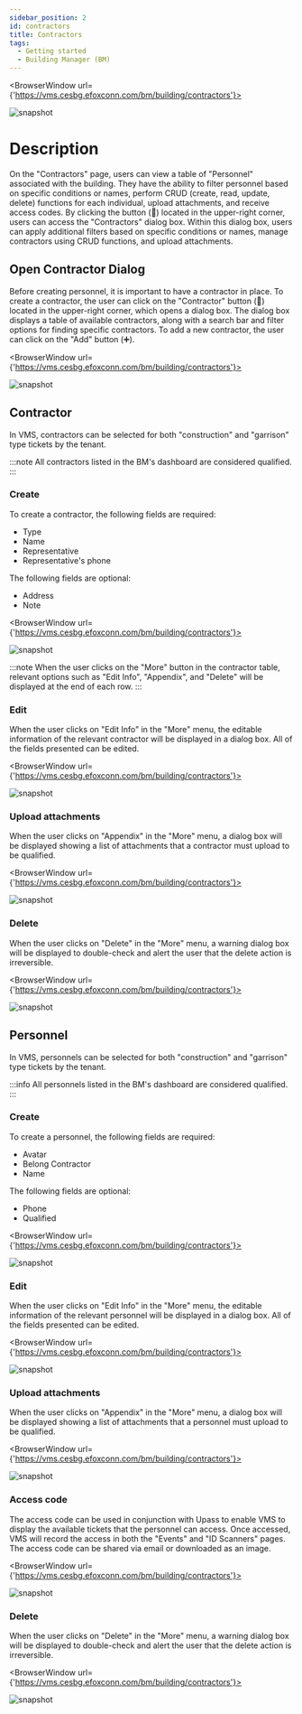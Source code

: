 ---
sidebar_position: 2
id: contractors
title: Contractors
tags:
  - Getting started
  - Building Manager (BM)
---


<BrowserWindow url={'https://vms.cesbg.efoxconn.com/bm/building/contractors'}>

![snapshot](../../assets/bm/bm-contractors-zh-hant.png)

</BrowserWindow>

# Description

On the "Contractors" page, users can view a table of "Personnel" associated with the building. They have the ability to filter personnel based on specific conditions or names, perform CRUD (create, read, update, delete) functions for each individual, upload attachments, and receive access codes. By clicking the button (🤝) located in the upper-right corner, users can access the "Contractors" dialog box. Within this dialog box, users can apply additional filters based on specific conditions or names, manage contractors using CRUD functions, and upload attachments.

## Open Contractor Dialog

Before creating personnel, it is important to have a contractor in place. To create a contractor, the user can click on the "Contractor" button (🤝) located in the upper-right corner, which opens a dialog box. The dialog box displays a table of available contractors, along with a search bar and filter options for finding specific contractors. To add a new contractor, the user can click on the "Add" button (➕).

<BrowserWindow url={'https://vms.cesbg.efoxconn.com/bm/building/contractors'}>

![snapshot](../../assets/bm/bm-contractors-dialog-zh-hant.png)

</BrowserWindow>

## Contractor

In VMS, contractors can be selected for both "construction" and "garrison" type tickets by the tenant.

:::note
All contractors listed in the BM's dashboard are considered qualified.
:::

### Create

To create a contractor, the following fields are required:

- Type
- Name
- Representative
- Representative's phone

The following fields are optional:

- Address
- Note

<BrowserWindow url={'https://vms.cesbg.efoxconn.com/bm/building/contractors'}>

![snapshot](../../assets/bm/bm-create-contractors-zh-hant.png)

</BrowserWindow>

:::note
When the user clicks on the "More" button in the contractor table, relevant options such as "Edit Info", "Appendix", and "Delete" will be displayed at the end of each row.
:::

### Edit

When the user clicks on "Edit Info" in the "More" menu, the editable information of the relevant contractor will be displayed in a dialog box. All of the fields presented can be edited.

<BrowserWindow url={'https://vms.cesbg.efoxconn.com/bm/building/contractors'}>

![snapshot](../../assets/bm/bm-edit-contractors-zh-hant.png)

</BrowserWindow>

### Upload attachments

When the user clicks on "Appendix" in the "More" menu, a dialog box will be displayed showing a list of attachments that a contractor must upload to be qualified.

<BrowserWindow url={'https://vms.cesbg.efoxconn.com/bm/building/contractors'}>

![snapshot](../../assets/bm/bm-contractors-dialog-upload-attachment-zh-hant.png)

</BrowserWindow>

### Delete

When the user clicks on "Delete" in the "More" menu, a warning dialog box will be displayed to double-check and alert the user that the delete action is irreversible.

<BrowserWindow url={'https://vms.cesbg.efoxconn.com/bm/building/contractors'}>

![snapshot](../../assets/bm/bm-delete-contractors-zh-hant.png)

</BrowserWindow>

## Personnel

In VMS, personnels can be selected for both "construction" and "garrison" type tickets by the tenant.

:::info
All personnels listed in the BM's dashboard are considered qualified.
:::

### Create

To create a personnel, the following fields are required:

- Avatar
- Belong Contractor
- Name

The following fields are optional:

- Phone
- Qualified

<BrowserWindow url={'https://vms.cesbg.efoxconn.com/bm/building/contractors'}>

![snapshot](../../assets/bm/bm-create-personnel-zh-hant.png)

</BrowserWindow>

### Edit

When the user clicks on "Edit Info" in the "More" menu, the editable information of the relevant personnel will be displayed in a dialog box. All of the fields presented can be edited.

<BrowserWindow url={'https://vms.cesbg.efoxconn.com/bm/building/contractors'}>

![snapshot](../../assets/bm/bm-edit-personnel-zh-hant.png)

</BrowserWindow>

### Upload attachments

When the user clicks on "Appendix" in the "More" menu, a dialog box will be displayed showing a list of attachments that a personnel must upload to be qualified.

<BrowserWindow url={'https://vms.cesbg.efoxconn.com/bm/building/contractors'}>

![snapshot](../../assets/bm/bm-personnel-upload-attachment-zh-hant.png)

</BrowserWindow>

### Access code

The access code can be used in conjunction with Upass to enable VMS to display the available tickets that the personnel can access. Once accessed, VMS will record the access in both the "Events" and "ID Scanners" pages. The access code can be shared via email or downloaded as an image.

<BrowserWindow url={'https://vms.cesbg.efoxconn.com/bm/building/contractors'}>

![snapshot](../../assets/bm/bm-personnel-access-code-zh-hant.png)

</BrowserWindow>

### Delete

When the user clicks on "Delete" in the "More" menu, a warning dialog box will be displayed to double-check and alert the user that the delete action is irreversible.

<BrowserWindow url={'https://vms.cesbg.efoxconn.com/bm/building/contractors'}>

![snapshot](../../assets/bm/bm-delete-personnel-zh-hant.png)

</BrowserWindow>
